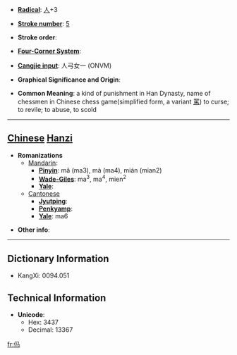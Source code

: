 * '''[[Wiktionary:Chinese radical index| Radical]]''': [[Wiktionary:Chinese radical index 人|人]]+3

* '''[[Wiktionary:Chinese total strokes index|Stroke number]]''': [[Wiktionary:Chinese total strokes index 5|5]]

* '''Stroke order''': 

* '''[[Wiktionary:Chinese four corner index|Four-Corner System]]''': 

* '''[[Wiktionary:Chinese Cangjie index|Cangjie input]]''': 人弓女一 (ONVM)

* '''Graphical Significance and Origin''': 

* '''Common Meaning''': a kind of punishment in Han Dynasty, name of chessmen in Chinese chess game(simplified form, a variant [[罵]]) to curse; to revile; to abuse, to scold

----

== [[Chinese]] [[Hanzi]] ==

* '''Romanizations'''
** [[Mandarin]]:
*** '''[[Pinyin]]''': mǎ (ma3), mà (ma4), mián (mian2)
*** '''[[Wade-Giles]]''': ma<sup>3</sup>, ma<sup>4</sup>, mien<sup>2</sup>
*** '''[[Yale]]''': 
**[[Cantonese]]
***'''[[Jyutping]]''':
***'''[[Penkyamp]]''': 
***'''[[Yale]]''': ma6

* '''Other info''': 

----

== Dictionary Information ==

* KangXi: 0094.051

== Technical Information ==

* '''Unicode''':
** Hex: 3437
** Decimal: 13367

[[fr:㐷]]